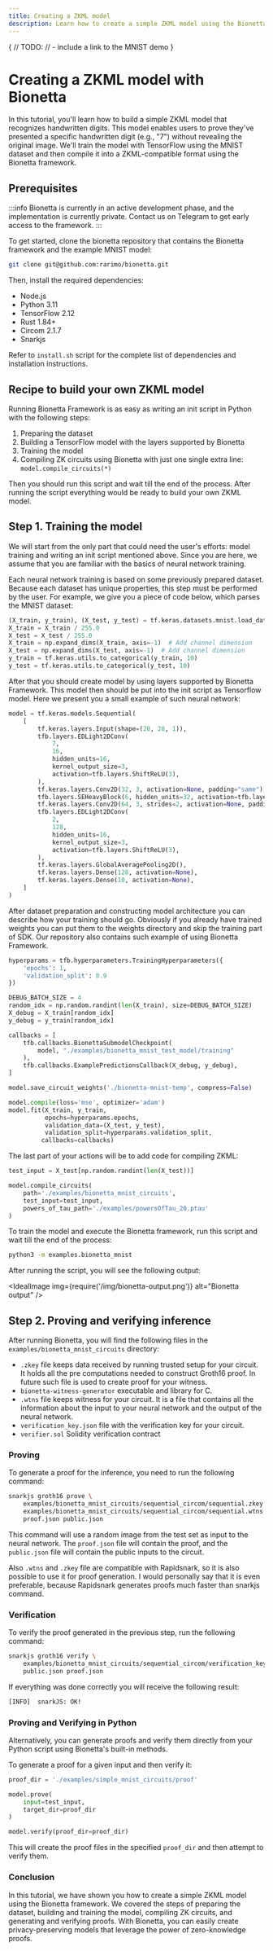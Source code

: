 ```yaml
---
title: Creating a ZKML model
description: Learn how to create a simple ZKML model using the Bionetta framework and use it for proving and verifying handwritten digit recognition.
---
```



{
    // TODO:
    // - include a link to the MNIST demo
}

# Creating a ZKML model with Bionetta

In this tutorial, you'll learn how to build a simple ZKML model that recognizes handwritten digits. This model enables users to prove they've presented a specific handwritten digit (e.g., "7") without revealing the original image. We'll train the model with TensorFlow using the <OutLink href="https://keras.io/api/datasets/mnist/">MNIST dataset</OutLink> and then compile it into a ZKML-compatible format using the Bionetta framework.

## Prerequisites

:::info
Bionetta is currently in an active development phase, and the implementation is currently private. Contact us on <OutLink href="https://t.me/+pWugh5xgDiE3Y2Jk">Telegram</OutLink> to get early access to the framework.
:::

To get started, clone the <OutLink href="https://github.com/rarimo/bionetta">bionetta</OutLink> repository that contains the Bionetta framework and the example MNIST model:

```bash
git clone git@github.com:rarimo/bionetta.git
```

Then, install the required dependencies:

- Node.js
- Python 3.11
- TensorFlow 2.12
- Rust 1.84+
- Circom 2.1.7
- Snarkjs

Refer to <OutLink href="https://github.com/rarimo/bionetta/blob/17897304bd2f627ccb97df753ed3e763457a0edd/install.sh">`install.sh` script</OutLink> for the complete list of dependencies and installation instructions.

## Recipe to build your own ZKML model

Running Bionetta Framework is as easy as writing an init script in Python with the following steps:

1. Preparing the dataset
2. Building a TensorFlow model with the layers supported by Bionetta
3. Training the model
4. Compiling ZK circuits using Bionetta with just one single extra line: `model.compile_circuits(*)`

Then you should run this script and wait till the end of the process. After running the script everything would be ready to build your own ZKML model.

## Step 1. Training the model

We will start from the only part that could need the user's efforts: model training and writing an init script mentioned above. Since you are here, we assume that you are familiar with the basics of neural network training.

Each neural network training is based on some previously prepared dataset. Because each dataset has unique properties, this step must be performed by the user. For example, we give you a piece of code below, which parses the MNIST dataset:

```python
(X_train, y_train), (X_test, y_test) = tf.keras.datasets.mnist.load_data()
X_train = X_train / 255.0
X_test = X_test / 255.0
X_train = np.expand_dims(X_train, axis=-1)  # Add channel dimension
X_test = np.expand_dims(X_test, axis=-1)  # Add channel dimension
y_train = tf.keras.utils.to_categorical(y_train, 10)
y_test = tf.keras.utils.to_categorical(y_test, 10)
```

After that you should create model by using layers supported by Bionetta Framework. This model then should be put into the init script as Tensorflow model. Here we present you a small example of such neural network:

```python
model = tf.keras.models.Sequential(
    [
        tf.keras.layers.Input(shape=(28, 28, 1)),
        tfb.layers.EDLight2DConv(
            7,
            16,
            hidden_units=16,
            kernel_output_size=3,
            activation=tfb.layers.ShiftReLU(3),
        ),
        tf.keras.layers.Conv2D(32, 3, activation=None, padding="same"),
        tfb.layers.SEHeavyBlock(6, hidden_units=32, activation=tfb.layers.ShiftReLU(2)),
        tf.keras.layers.Conv2D(64, 3, strides=2, activation=None, padding="same"),
        tfb.layers.EDLight2DConv(
            2,
            128,
            hidden_units=16,
            kernel_output_size=3,
            activation=tfb.layers.ShiftReLU(3),
        ),
        tf.keras.layers.GlobalAveragePooling2D(),
        tf.keras.layers.Dense(128, activation=None),
        tf.keras.layers.Dense(10, activation=None),
    ]
)

```

After dataset preparation and constructing model architecture you can describe how your training should go. Obviously if you already have trained weights you can put them to the weights directory and skip the training part of SDK. Our repository also contains such example of using Bionetta Framework.

```python
hyperparams = tfb.hyperparameters.TrainingHyperparameters({
    'epochs': 1,
    'validation_split': 0.9
})

DEBUG_BATCH_SIZE = 4
random_idx = np.random.randint(len(X_train), size=DEBUG_BATCH_SIZE)
X_debug = X_train[random_idx]
y_debug = y_train[random_idx]

callbacks = [
    tfb.callbacks.BionettaSubmodelCheckpoint(
        model, "./examples/bionetta_mnist_test_model/training"
    ),
    tfb.callbacks.ExamplePredictionsCallback(X_debug, y_debug),
]

model.save_circuit_weights('./bionetta-mnist-temp', compress=False)

model.compile(loss='mse', optimizer='adam')
model.fit(X_train, y_train,
          epochs=hyperparams.epochs,
          validation_data=(X_test, y_test),
          validation_split=hyperparams.validation_split,
         callbacks=callbacks)
```

The last part of your actions will be to add code for compiling ZKML:

```python
test_input = X_test[np.random.randint(len(X_test))]

model.compile_circuits(
    path='./examples/bionetta_mnist_circuits',
    test_input=test_input,
    powers_of_tau_path='./examples/powersOfTau_20.ptau'
)
```

To train the model and execute the Bionetta framework, run this script and wait till the end of the process:

```bash
python3 -m examples.bionetta_mnist
```

After running the script, you will see the following output:

<IdealImage img={require('/img/bionetta-output.png')} alt="Bionetta output" />

## Step 2. Proving and verifying inference

After running Bionetta, you will find the following files in the `examples/bionetta_mnist_circuits` directory:
- `.zkey` file keeps data received by running trusted setup for your circuit. It holds all the pre computations needed to construct Groth16 proof. In future such file is used to create proof for your witness.
- `bionetta-witness-generator` executable and library for C.
- `.wtns`  file keeps witness for your circuit. It is a file that contains all the information about the input to your neural network and the output of the neural network.
- `verification_key.json` file with the verification key for your circuit.
- `verifier.sol` Solidity verification contract

### Proving

To generate a proof for the inference, you need to run the following command:

```bash
snarkjs groth16 prove \
    examples/bionetta_mnist_circuits/sequential_circom/sequential.zkey \
    examples/bionetta_mnist_circuits/sequential_circom/sequential.wtns \
    proof.json public.json
```

This command will use a random image from the test set as input to the neural network. The `proof.json` file will contain the proof, and the `public.json` file will contain the public inputs to the circuit.

Also `.wtns` and `.zkey` file are compatible with <OutLink href="https://github.com/iden3/rapidsnark">Rapidsnark</OutLink>, so it is also possible to use it for proof generation. I would personally say that it is even preferable, because Rapidsnark generates proofs much faster than snarkjs command.

### Verification

To verify the proof generated in the previous step, run the following command:

```bash
snarkjs groth16 verify \
    examples/bionetta_mnist_circuits/sequential_circom/verification_key.json \
    public.json proof.json
```

If everything was done correctly you will receive the following result:

```bash
[INFO]  snarkJS: OK!
```

### Proving and Verifying in Python

Alternatively, you can generate proofs and verify them directly from your Python script using Bionetta's built-in methods.

To generate a proof for a given input and then verify it:

```python
proof_dir = './examples/simple_mnist_circuits/proof'

model.prove(
    input=test_input,
    target_dir=proof_dir
)

model.verify(proof_dir=proof_dir)
```
This will create the proof files in the specified `proof_dir` and then attempt to verify them.

### Conclusion

In this tutorial, we have shown you how to create a simple ZKML model using the Bionetta framework. We covered the steps of preparing the dataset, building and training the model, compiling ZK circuits, and generating and verifying proofs. With Bionetta, you can easily create privacy-preserving models that leverage the power of zero-knowledge proofs.